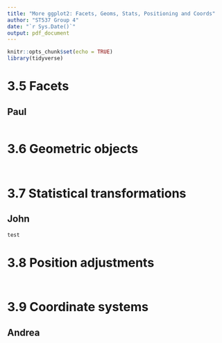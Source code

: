 ```yaml
---
title: "More ggplot2: Facets, Geoms, Stats, Positioning and Coords"
author: "ST537 Group 4"
date: "`r Sys.Date()`"
output: pdf_document
---
```


```r
knitr::opts_chunk$set(echo = TRUE)
library(tidyverse)
```

# 3.5 Facets
## Paul

```r

```

# 3.6 Geometric objects
## 

```r

```

# 3.7 Statistical transformations
## John

```r
test
```

# 3.8 Position adjustments
## 

```r

```

# 3.9 Coordinate systems
## Andrea

```r

```

